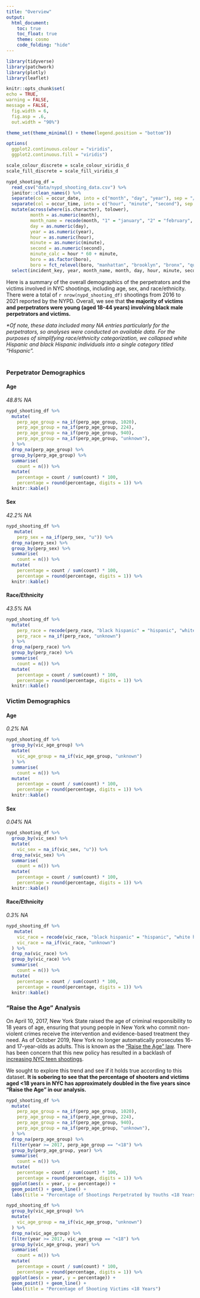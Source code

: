 ```yaml
---
title: "Overview"
output: 
  html_document:
    toc: true
    toc_float: true
    theme: cosmo
    code_folding: "hide"
---
```


```r
library(tidyverse)
library(patchwork)
library(plotly)
library(leaflet)

knitr::opts_chunk$set(
echo = TRUE,
warning = FALSE,
message = FALSE,
  fig.width = 6,
  fig.asp = .6,
  out.width = "90%")

theme_set(theme_minimal() + theme(legend.position = "bottom"))

options(
  ggplot2.continuous.colour = "viridis",
  ggplot2.continuous.fill = "viridis")

scale_colour_discrete = scale_colour_viridis_d
scale_fill_discrete = scale_fill_viridis_d
```

```r
nypd_shooting_df = 
  read_csv("data/nypd_shooting_data.csv") %>%
  janitor::clean_names() %>%
  separate(col = occur_date, into = c("month", "day", "year"), sep = "/") %>%
  separate(col = occur_time, into = c("hour", "minute", "second"), sep = ":") %>%
  mutate(across(where(is.character), tolower),
         month = as.numeric(month),
         month_name = recode(month, "1" = "january", "2" = "february", "3" = "march", "4" = "april", "5" = "may", "6" = "june", "7" = "july", "8" = "august", "9" = "september", "10" = "october", "11" = "november", "12" = "december"),
         day = as.numeric(day),
         year = as.numeric(year), 
         hour = as.numeric(hour),
         minute = as.numeric(minute), 
         second = as.numeric(second),
         minute_calc = hour * 60 + minute,
         boro = as.factor(boro), 
         boro = fct_relevel(boro, "manhattan", "brooklyn", "bronx", "queens", "staten island")) %>%
  select(incident_key, year, month_name, month, day, hour, minute, second, minute_calc, everything())
```

Here is a summary of the overall demographics of the perpetrators and the victims involved in NYC shootings, including age, sex, and race/ethnicity. There were a total of `r nrow(nypd_shooting_df)` shootings from 2016 to 2021 reported by the NYPD. Overall, we see that <b> the majority of victims and perpetrators were young (aged 18-44 years) involving black male perpetrators and victims. </b> <br>

<em> *Of note, these data included many NA entries particularly for the perpetrators, so analyses were conducted on available data. For the purposes of simplifying race/ethnicity categorization, we collapsed white Hispanic and black Hispanic individuals into a single category titled “Hispanic”. </em><br><br>

### Perpetrator Demographics

#### Age
<em>48.8% NA</em>
```r
nypd_shooting_df %>%
  mutate(
    perp_age_group = na_if(perp_age_group, 1020),
    perp_age_group = na_if(perp_age_group, 224),
    perp_age_group = na_if(perp_age_group, 940),
    perp_age_group = na_if(perp_age_group, "unknown"),
  ) %>%
  drop_na(perp_age_group) %>%
  group_by(perp_age_group) %>%
  summarise(
    count = n()) %>%
  mutate(
    percentage = count / sum(count) * 100,
    percentage = round(percentage, digits = 1)) %>%
  knitr::kable()
```

#### Sex
<em>42.2% NA</em>
```r
nypd_shooting_df %>%
   mutate(
    perp_sex = na_if(perp_sex, "u")) %>%
  drop_na(perp_sex) %>%
  group_by(perp_sex) %>%
  summarise(
    count = n()) %>%
  mutate(
    percentage = count / sum(count) * 100,
    percentage = round(percentage, digits = 1)) %>%
  knitr::kable()
```

#### Race/Ethnicity
<em>43.5% NA</em>
```r
nypd_shooting_df %>%
  mutate(
    perp_race = recode(perp_race, "black hispanic" = "hispanic", "white hispanic" = "hispanic"), 
    perp_race = na_if(perp_race, "unknown")
  ) %>%
  drop_na(perp_race) %>%
  group_by(perp_race) %>%
  summarise(
    count = n()) %>%
  mutate(
    percentage = count / sum(count) * 100,
    percentage = round(percentage, digits = 1)) %>%
  knitr::kable()
```

### Victim Demographics

#### Age
<em>0.2% NA</em>
```r
nypd_shooting_df %>%
  group_by(vic_age_group) %>%
  mutate(
    vic_age_group = na_if(vic_age_group, "unknown")
  ) %>%
  summarise(
    count = n()) %>%
  mutate(
    percentage = count / sum(count) * 100,
    percentage = round(percentage, digits = 1)) %>%
  knitr::kable()
```

#### Sex
<em>0.04% NA</em>
```r
nypd_shooting_df %>%
  group_by(vic_sex) %>%
  mutate(
    vic_sex = na_if(vic_sex, "u")) %>%
  drop_na(vic_sex) %>%
  summarise(
    count = n()) %>%
  mutate(
    percentage = count / sum(count) * 100,
    percentage = round(percentage, digits = 1)) %>%
  knitr::kable()
```

#### Race/Ethnicity
<em>0.3% NA</em>
```r
nypd_shooting_df %>%
   mutate(
    vic_race = recode(vic_race, "black hispanic" = "hispanic", "white hispanic" = "hispanic"), 
    vic_race = na_if(vic_race, "unknown")
  ) %>%
  drop_na(vic_race) %>%
  group_by(vic_race) %>%
  summarise(
    count = n()) %>%
  mutate(
    percentage = count / sum(count) * 100,
    percentage = round(percentage, digits = 1)) %>%
  knitr::kable()
```

### "Raise the Age" Analysis
On April 10, 2017, New York State raised the age of criminal responsibility to 18 years of age, ensuring that young people in New York who commit non-violent crimes receive the intervention and evidence-based treatment they need. As of October 2019, New York no longer automatically prosecutes 16- and 17-year-olds as adults. This is known as the ["Raise the Age" law](https://ww2.nycourts.gov/ip/oji/raisetheage.shtml#:~:text=On%20April%2010%2C%202017%2C%20New,evidence%2Dbased%20treatment%20they%20need.). There has been concern that this new policy has resulted in a backlash of [increasing NYC teen shootings](
https://nypost.com/2022/09/25/raise-the-age-law-is-clearly-behind-soaring-nyc-teen-shootings/).

We sought to explore this trend and see if it holds true according to this dataset. <b> It is sobering to see that the percentage of shooters and victims aged <18 years in NYC has approximately doubled in the five years since "Raise the Age" in our analysis. </b>

```r
nypd_shooting_df %>%
  mutate(
    perp_age_group = na_if(perp_age_group, 1020),
    perp_age_group = na_if(perp_age_group, 224),
    perp_age_group = na_if(perp_age_group, 940),
    perp_age_group = na_if(perp_age_group, "unknown"),
  ) %>%
  drop_na(perp_age_group) %>%
  filter(year >= 2017, perp_age_group == "<18") %>%
  group_by(perp_age_group, year) %>%
  summarise(
    count = n()) %>%
  mutate(
    percentage = count / sum(count) * 100,
    percentage = round(percentage, digits = 1)) %>%
  ggplot(aes(x = year, y = percentage)) +
  geom_point() + geom_line() +
  labs(title = "Percentage of Shootings Perpetrated by Youths <18 Years") 
```

```r
nypd_shooting_df %>%
  group_by(vic_age_group) %>%
  mutate(
    vic_age_group = na_if(vic_age_group, "unknown")
  ) %>%
  drop_na(vic_age_group) %>%
  filter(year >= 2017, vic_age_group == "<18") %>%
  group_by(vic_age_group, year) %>%
  summarise(
    count = n()) %>%
  mutate(
    percentage = count / sum(count) * 100,
    percentage = round(percentage, digits = 1)) %>%
  ggplot(aes(x = year, y = percentage)) +
  geom_point() + geom_line() +
  labs(title = "Percentage of Shooting Victims <18 Years") 
```
